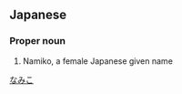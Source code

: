 ==Japanese==
{{ja-kanjitab|夏|実|子}}

===Proper noun===
{{ja-pos|proper|なみこ}}
# Namiko, a female Japanese given name

[[Category:Japanese female given names|なみこ]]
